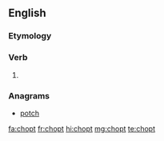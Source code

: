 ==English==

===Etymology===
{{suffix|chop|t|lang=en}}

===Verb===
{{head|en|verb form}}

# {{label|en|archaic}} {{en-past of|chop}}

===Anagrams===
* [[potch#English|potch]]

[[fa:chopt]]
[[fr:chopt]]
[[hi:chopt]]
[[mg:chopt]]
[[te:chopt]]